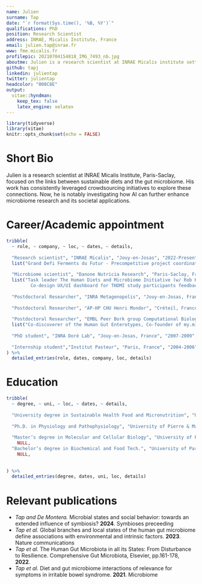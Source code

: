 ```yaml
---
name: Julien
surname: Tap
date: "`r format(Sys.time(), '%B, %Y')`"
qualifications: PhD
position: Research Scientist
address: INRAE, Micalis Institute, France
email: julien.tap@inrae.fr
www: fme.micalis.fr
profilepic: 20210704154818_IMG_7493_nb.jpg
aboutme: Julien is a research scientist at INRAE Micalis institute settled in Paris-Saclay campus, where he works on food and gut microbiome science topics around nutrition and human health.
github: tapj
linkedin: julientap
twitter: julientap
headcolor: "008C8E"
output: 
  vitae::hyndman:
    keep_tex: false
    latex_engine: xelatex
---
```


```r
library(tidyverse)
library(vitae)
knitr::opts_chunk$set(echo = FALSE)
```

# Short Bio

Julien is a research scientist at INRAE Micalis Institute, Paris-Saclay, focused on the links between sustainable diets and the gut microbiome. His work has consistently leveraged crowdsourcing initiatives to explore these connections. Now, he is notably investigating how AI can further enhance microbiome research and its societal applications.

# Career/Academic appointment

```r
tribble(
  ~ role, ~ company, ~ loc, ~ dates, ~ details,
  
  "Research scientist", "INRAE Micalis", "Jouy-en-Josas", "2022-Present", 
  list("Grand Defi Ferments du Futur - Precompetitive project coordinator, Co-workpackage leader on French Gut project"),
  
  "Microbiome scientist", "Danone Nutricia Research", "Paris-Saclay, France", "2015-2022", 
  list("Task leader The Human Diets and Microbiome Initiative (w/ Rob Knight Lab),
         Co-design UX/UI dashboard for THDMI study participants feedback"),
   
  "Postdoctoral Researcher", "INRA Metagenopolis", "Jouy-en-Josas, France", "2013-2014", NULL,
  
  "Postdoctoral Researcher", "AP-HP CHU Henri Mondor", "Créteil, France", "2012-2013", NULL,
  
  "Postdoctoral Researcher", "EMBL Peer Bork group Computational Biology", "Heidelberg, Germany", "2010-2012", 
  list("Co-discoverer of the Human Gut Enterotypes, Co-founder of my.microbes.eu, world first crowdsourcing microbiome project"),
  
  "PhD student", "INRA Doré Lab", "Jouy-en-Josas, France", "2007-2009", NULL,
  
  "Internship student","Institut Pasteur", "Paris, France", "2004-2006", NULL
) %>% 
  detailed_entries(role, dates, company, loc, details)
```


# Education

```r
tribble(
  ~ degree, ~ uni, ~ loc, ~ dates, ~ details,
  
  "University degree in Sustainable Health Food and Micronutrition", "University of Bourgogne","Dijon, France", "2021-2022", NULL,
  
  "Ph.D. in Physiology and Pathophysiology", "University of Pierre & Marie Curie", "Paris, France", "2007-2009", NULL,
    
  "Master’s degree in Molecular and Cellular Biology", "University of Pierre & Marie Curie", "Paris, France", "2005-2006", 
    NULL,
  "Bachelor’s degree in Biochemical and Food Tech.", "University of Paris-Est Creteil", "Creteil, France", "2001-2004", 
    NULL,
  
         
) %>% 
  detailed_entries(degree, dates, uni, loc, details)
```


# Relevant publications

- *Tap and De Montera.* Microbial states and social behavior: towards an extended influence of symbiosis? **2024**. Symbioses preceeding
- *Tap et al.* Global branches and local states of the human gut microbiome define associations with environmental and intrinsic factors. **2023**. Nature communications
- *Tap et al.* The Human Gut Microbiota in all its States: From Disturbance to Resilience. Comprehensive Gut Microbiota, Elsevier, pp.161-178, **2022**. 
- *Tap et al.* Diet and gut microbiome interactions of relevance for symptoms in irritable bowel syndrome. **2021**. Microbiome



